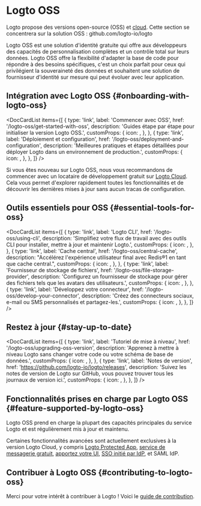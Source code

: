 
# Logto OSS

Logto propose des versions open-source (OSS) et [cloud](/logto-cloud). Cette section se concentrera sur la solution OSS : <Url type="inline" href="https://github.com/logto-io/logto">github.com/logto-io/logto</Url>

Logto OSS est une solution d'identité gratuite qui offre aux développeurs des capacités de personnalisation complètes et un contrôle total sur leurs données. Logto OSS offre la flexibilité d'adapter la base de code pour répondre à des besoins spécifiques, c'est un choix parfait pour ceux qui privilégient la souveraineté des données et souhaitent une solution de fournisseur d'identité sur mesure qui peut évoluer avec leur application.

## Intégration avec Logto OSS \{#onboarding-with-logto-oss}

<DocCardList
  items={[
    {
      type: 'link',
      label: 'Commencer avec OSS',
      href: '/logto-oss/get-started-with-oss',
      description: 'Guides étape par étape pour initialiser la version Logto OSS.',
      customProps: {
        icon: <RocketIcon />,
      },
    },
    {
      type: 'link',
      label: 'Déploiement et configuration',
      href: '/logto-oss/deployment-and-configuration',
      description:
        'Meilleures pratiques et étapes détaillées pour déployer Logto dans un environnement de production.',
      customProps: {
        icon: <GearIcon />,
      },
    },
  ]}
/>

<Admonition type="tip" title="Besoin d'un démarrage rapide ?">

Si vous êtes nouveau sur Logto OSS, nous vous recommandons de commencer avec un locataire de développement gratuit sur [Logto Cloud](https://cloud.logto.io). Cela vous permet d'explorer rapidement toutes les fonctionnalités et de découvrir les dernières mises à jour sans aucun tracas de configuration.

</Admonition>

## Outils essentiels pour OSS \{#essential-tools-for-oss}

<DocCardList
  items={[
    {
      type: 'link',
      label: 'Logto CLI',
      href: '/logto-oss/using-cli',
      description:
        'Simplifiez votre flux de travail avec des outils CLI pour installer, mettre à jour et maintenir Logto.',
      customProps: {
        icon: <CliIcon />,
      },
    },
    {
      type: 'link',
      label: 'Cache central',
      href: '/logto-oss/central-cache',
      description:
        "Accélérez l'expérience utilisateur final avec Redis®1 en tant que cache central.",
      customProps: {
        icon: <CentralCacheIcon />,
      },
    },
    {
      type: 'link',
      label: 'Fournisseur de stockage de fichiers',
      href: '/logto-oss/file-storage-provider',
      description:
        'Configurez un fournisseur de stockage pour gérer des fichiers tels que les avatars des utilisateurs.',
      customProps: {
        icon: <FileStorageIcon />,
      },
    },
    {
      type: 'link',
      label: 'Développez votre connecteur',
      href: '/logto-oss/develop-your-connector',
      description: 'Créez des connecteurs sociaux, e-mail ou SMS personnalisés et partagez-les.',
      customProps: {
        icon: <ConnectorsIcon />,
      },
    },
  ]}
/>
## Restez à jour \{#stay-up-to-date}

<DocCardList
  items={[
    {
      type: 'link',
      label: 'Tutoriel de mise à niveau',
      href: '/logto-oss/upgrading-oss-version',
      description:
        'Apprenez à mettre à niveau Logto sans changer votre code ou votre schéma de base de données.',
      customProps: {
        icon: <UpdateIcon />,
      },
    },
    {
      type: 'link',
      label: 'Notes de version',
      href: 'https://github.com/logto-io/logto/releases',
      description:
        'Suivez les notes de version de Logto sur GitHub, vous pouvez trouver tous les journaux de version ici.',
      customProps: {
        icon: <DocumentIcon />,
      },
    },
  ]}
/>

## Fonctionnalités prises en charge par Logto OSS \{#feature-supported-by-logto-oss}

Logto OSS prend en charge la plupart des capacités principales du service Logto et est régulièrement mis à jour et maintenu.

Certaines fonctionnalités avancées sont actuellement exclusives à la version Logto Cloud, y compris [Logto Protected App](/integrate-logto/protected-app/), [service de messagerie gratuit](/connectors/email-connectors/built-in-email-service), [apportez votre UI](/customization/bring-your-ui), [SSO initié par IdP](/end-user-flows/enterprise-sso/idp-initiated-sso), et SAML IdP.

## Contribuer à Logto OSS \{#contributing-to-logto-oss}

Merci pour votre intérêt à contribuer à Logto ! Voici le [guide de contribution](/logto-oss/contribution).

